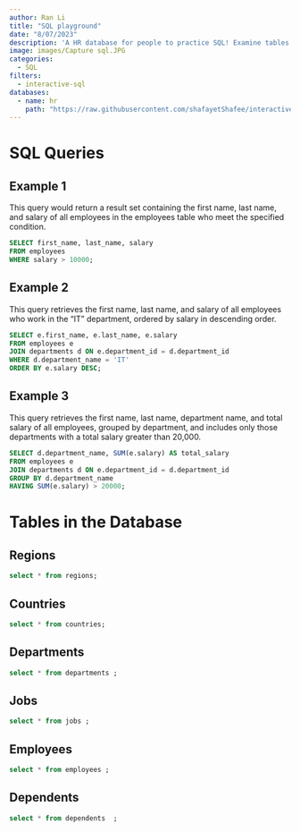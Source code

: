 ```yaml
---
author: Ran Li
title: "SQL playground"
date: "8/07/2023"
description: 'A HR database for people to practice SQL! Examine tables in this database then use edit the code blocks and hit run to run your query.'
image: images/Capture sql.JPG
categories:
  - SQL 
filters:
  - interactive-sql
databases:
  - name: hr
    path: "https://raw.githubusercontent.com/shafayetShafee/interactive-sql/main/hr.sql"
---
```


# SQL Queries

::: {.panel-tabset}

## Example 1

This query would return a result set containing the first name, last name, and salary of all employees in the employees table who meet the specified condition.

``` .sql
SELECT first_name, last_name, salary
FROM employees
WHERE salary > 10000;
```


## Example 2

This query retrieves the first name, last name, and salary of all employees who work in the "IT" department, ordered by salary in descending order.

``` .sql
SELECT e.first_name, e.last_name, e.salary
FROM employees e
JOIN departments d ON e.department_id = d.department_id
WHERE d.department_name = 'IT'
ORDER BY e.salary DESC;
```

## Example 3

This query retrieves the first name, last name, department name, and total salary of all employees, grouped by department, and includes only those departments with a total salary greater than 20,000.

``` .sql
SELECT d.department_name, SUM(e.salary) AS total_salary
FROM employees e
JOIN departments d ON e.department_id = d.department_id
GROUP BY d.department_name
HAVING SUM(e.salary) > 20000;
```
:::




# Tables in the Database

## Regions

``` .sql
select * from regions;
```

## Countries

``` .sql
select * from countries;
```

## Departments

``` .sql
select * from departments ;
```

## Jobs

``` .sql
select * from jobs ;
```

## Employees

``` .sql
select * from employees ;
```

## Dependents

``` .sql
select * from dependents  ;
```
